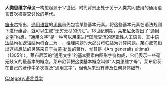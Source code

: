 '''人类思维字母'''这一构想起源于17世纪，时代背景正处于关于人类共同使用的通用语言首次被提交讨论的年代。

[[笛卡尔|笛卡尔]]指出，[[通用语言|通用语言]]的[[词典|词典]]首先包含某些基本元素。将这些基本元素在语法规则下进行组合，就可以生成“无穷无尽的词汇”。18世纪前期，[[戈特弗里德·威廉·莱布尼茨|莱布尼茨]]提出了“[[通用文字|通用文字]]”构想，“通用文字”是一种可以用来进行国际交流的逻辑性人工语言，其中[[语法学|语法]]结构和[[逻辑学|逻辑]]结构将合二为一，推理问题的大部分将归结为计算问题。莱布尼茨指出这些想法的灵感来自于[[拉蒙·勒鲁|拉蒙·勒鲁]]的著作，尤其是《Ars generalis ultima》（1305年）。莱布尼茨的“通用文字”的基本要素由图形字符构成，它们表示一些毫无歧义的最基本的概念。莱布尼茨把这类基本概念叫做“人类思维字母”。莱布尼茨在自己的著作中多次提及“通用文字”，但他从来没有涉及任何具体细节。

[[Category:语言哲学|Category:语言哲学]]

{{ling-stub}}